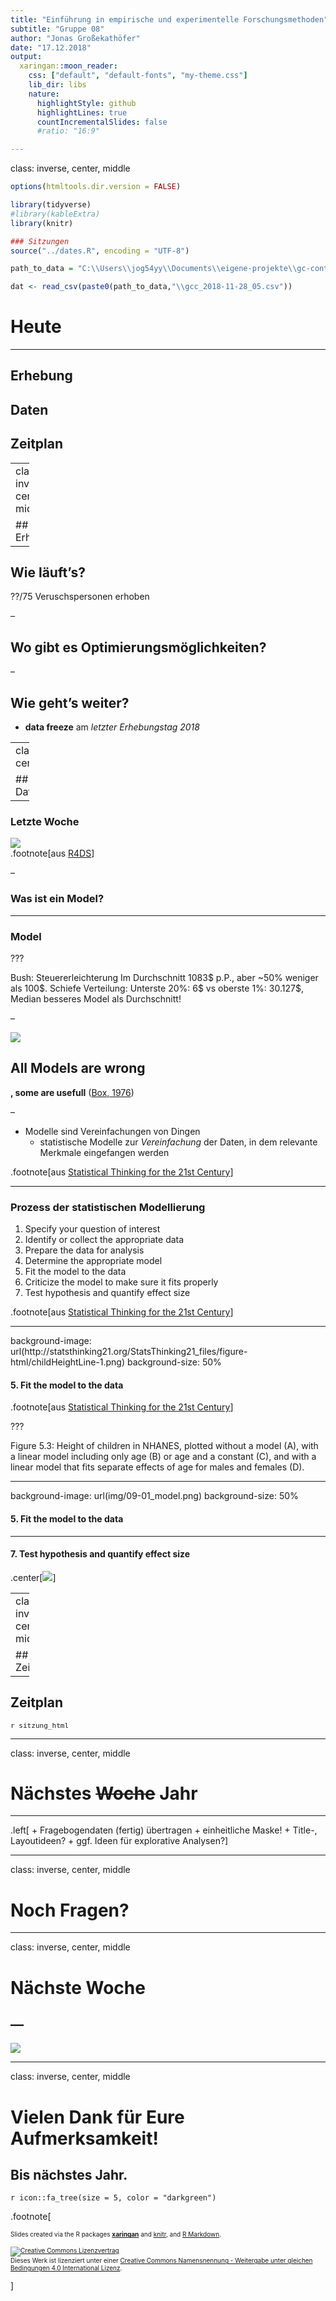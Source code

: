 ```yaml
---
title: "Einführung in empirische und experimentelle Forschungsmethoden"
subtitle: "Gruppe 08"
author: "Jonas Großekathöfer"
date: "17.12.2018"
output:
  xaringan::moon_reader:
    css: ["default", "default-fonts", "my-theme.css"]
    lib_dir: libs
    nature:
      highlightStyle: github
      highlightLines: true
      countIncrementalSlides: false
      #ratio: "16:9"

---
```

class: inverse, center, middle

```r
options(htmltools.dir.version = FALSE)

library(tidyverse)
#library(kableExtra)
library(knitr)

### Sitzungen
source("../dates.R", encoding = "UTF-8")

path_to_data = "C:\\Users\\jog54yy\\Documents\\eigene-projekte\\gc-context\\experiment\\data\\raw"

dat <- read_csv(paste0(path_to_data,"\\gcc_2018-11-28_05.csv"))


```



# Heute
 --- 

## Erhebung
## Daten
## Zeitplan

---
class: inverse, center, middle

## Erhebung

---

## Wie läuft's?

??/75 Veruschspersonen erhoben

--

## Wo gibt es Optimierungsmöglichkeiten?

--

## Wie geht's weiter?

+   **data freeze** am *letzter Erhebungstag 2018*

---
class: inverse, center, middle

## Datenmodellieren

---

### Letzte Woche

![](https://r4ds.had.co.nz/diagrams/data-science-explore.png)  
.footnote[aus [R4DS](https://r4ds.had.co.nz/)]

--

### Was ist ein Model?

---

### Model

???

Bush: Steuererleichterung Im Durchschnitt 1083\$ p.P., aber ~50% weniger als 100\$. Schiefe Verteilung: Unterste 20%: 6\$ vs oberste 1%: 30.127\$, Median besseres Model als Durchschnitt!

--

![](https://upload.wikimedia.org/wikipedia/commons/1/10/Matchbox_collage.png)

**All Models are wrong**
--

**, some are usefull** ([Box, 1976](https://en.wikipedia.org/wiki/All_models_are_wrong))

--

+   Modelle sind Vereinfachungen von Dingen
    +   statistische Modelle zur *Vereinfachung* der Daten, in dem relevante Merkmale eingefangen werden

.footnote[aus [Statistical Thinking for the 21st Century](http://statsthinking21.org)]


---

### Prozess der statistischen Modellierung

1.  Specify your question of interest
2.  Identify or collect the appropriate data
3.  Prepare the data for analysis
4.  Determine the appropriate model
5.  Fit the model to the data
6.  Criticize the model to make sure it fits properly
7.  Test hypothesis and quantify effect size

.footnote[aus [Statistical Thinking for the 21st Century](http://statsthinking21.org)]

---

background-image: url(http://statsthinking21.org/StatsThinking21_files/figure-html/childHeightLine-1.png)
background-size: 50%

#### 5. Fit the model to the data

.footnote[aus [Statistical Thinking for the 21st Century](http://statsthinking21.org)]

???

Figure 5.3: Height of children in NHANES, plotted without a model (A), with a linear model including only age (B) or age and a constant (C), and with a linear model that fits separate effects of age for males and females (D).

---

background-image: url(img/09-01_model.png)
background-size: 50%

#### 5. Fit the model to the data

---

#### 7.  Test hypothesis and quantify effect size

.center[[![](https://www.jamovi.org/assets/header-logo.svg)](https://www.jamovi.org)]

---
class: inverse, center, middle

## Zeitplan

---

## Zeitplan

<font size="-1">`r sitzung_html`</font>

---

class: inverse, center, middle

# Nächste**s** ~~Woche~~ **Jahr**

 ---

.left[
+   Fragebogendaten (fertig) übertragen
    +   einheitliche Maske!
+   Title-, Layoutideen?
+   ggf. Ideen für explorative Analysen?
]

---

class: inverse, center, middle

# Noch Fragen?

---

class: inverse, center, middle

# Nächste Woche

 ---
--

![](https://media.giphy.com/media/tPL8YEDs7MwGA/giphy.gif)

---
class: inverse, center, middle

# Vielen Dank für Eure Aufmerksamkeit!

## Bis nächstes Jahr.

`r icon::fa_tree(size = 5, color = "darkgreen")`


.footnote[
    
 <font size="-2">Slides created via the R packages [**xaringan**](https://github.com/yihui/xaringan) and [knitr](http://yihui.name/knitr), and [R Markdown](https://rmarkdown.rstudio.com).
    
<a rel="license" href="http://creativecommons.org/licenses/by-sa/4.0/"><img alt="Creative Commons Lizenzvertrag" style="border-width:0" src="https://i.creativecommons.org/l/by-sa/4.0/88x31.png" /></a><br />Dieses Werk ist lizenziert unter einer <a rel="license" href="http://creativecommons.org/licenses/by-sa/4.0/">Creative Commons Namensnennung - Weitergabe unter gleichen Bedingungen 4.0 International Lizenz</a>.</font size>

]